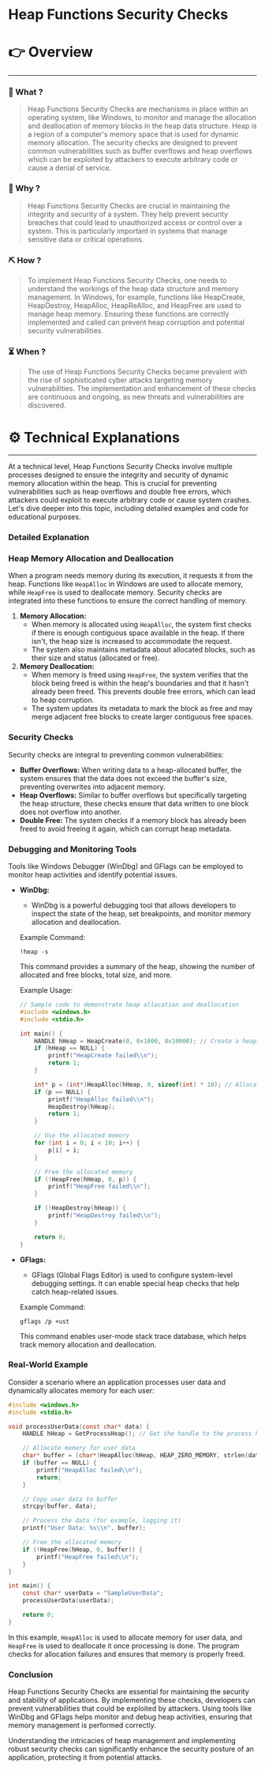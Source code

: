 # Heap Functions Security Checks


# 👉 Overview

---

### 👀 What ?

> Heap Functions Security Checks are mechanisms in place within an operating system, like Windows, to monitor and manage the allocation and deallocation of memory blocks in the heap data structure. Heap is a region of a computer's memory space that is used for dynamic memory allocation. The security checks are designed to prevent common vulnerabilities such as buffer overflows and heap overflows which can be exploited by attackers to execute arbitrary code or cause a denial of service.
> 

### 🧐 Why ?

> Heap Functions Security Checks are crucial in maintaining the integrity and security of a system. They help prevent security breaches that could lead to unauthorized access or control over a system. This is particularly important in systems that manage sensitive data or critical operations.
> 

### ⛏️ How ?

> To implement Heap Functions Security Checks, one needs to understand the workings of the heap data structure and memory management. In Windows, for example, functions like HeapCreate, HeapDestroy, HeapAlloc, HeapReAlloc, and HeapFree are used to manage heap memory. Ensuring these functions are correctly implemented and called can prevent heap corruption and potential security vulnerabilities.
> 

### ⏳ When ?

> The use of Heap Functions Security Checks became prevalent with the rise of sophisticated cyber attacks targeting memory vulnerabilities. The implementation and enhancement of these checks are continuous and ongoing, as new threats and vulnerabilities are discovered.
> 

# ⚙️ Technical Explanations

---

At a technical level, Heap Functions Security Checks involve multiple processes designed to ensure the integrity and security of dynamic memory allocation within the heap. This is crucial for preventing vulnerabilities such as heap overflows and double free errors, which attackers could exploit to execute arbitrary code or cause system crashes. Let's dive deeper into this topic, including detailed examples and code for educational purposes.

### Detailed Explanation

### **Heap Memory Allocation and Deallocation**

When a program needs memory during its execution, it requests it from the heap. Functions like `HeapAlloc` in Windows are used to allocate memory, while `HeapFree` is used to deallocate memory. Security checks are integrated into these functions to ensure the correct handling of memory.

1. **Memory Allocation:**
    - When memory is allocated using `HeapAlloc`, the system first checks if there is enough contiguous space available in the heap. If there isn't, the heap size is increased to accommodate the request.
    - The system also maintains metadata about allocated blocks, such as their size and status (allocated or free).
2. **Memory Deallocation:**
    - When memory is freed using `HeapFree`, the system verifies that the block being freed is within the heap's boundaries and that it hasn't already been freed. This prevents double free errors, which can lead to heap corruption.
    - The system updates its metadata to mark the block as free and may merge adjacent free blocks to create larger contiguous free spaces.

### **Security Checks**

Security checks are integral to preventing common vulnerabilities:

- **Buffer Overflows:** When writing data to a heap-allocated buffer, the system ensures that the data does not exceed the buffer's size, preventing overwrites into adjacent memory.
- **Heap Overflows:** Similar to buffer overflows but specifically targeting the heap structure, these checks ensure that data written to one block does not overflow into another.
- **Double Free:** The system checks if a memory block has already been freed to avoid freeing it again, which can corrupt heap metadata.

### **Debugging and Monitoring Tools**

Tools like Windows Debugger (WinDbg) and GFlags can be employed to monitor heap activities and identify potential issues.

- **WinDbg:**
    - WinDbg is a powerful debugging tool that allows developers to inspect the state of the heap, set breakpoints, and monitor memory allocation and deallocation.
    
    Example Command:
    
    ```
    !heap -s
    
    ```
    
    This command provides a summary of the heap, showing the number of allocated and free blocks, total size, and more.
    
    Example Usage:
    
    ```c
    // Sample code to demonstrate heap allocation and deallocation
    #include <windows.h>
    #include <stdio.h>
    
    int main() {
        HANDLE hHeap = HeapCreate(0, 0x1000, 0x10000); // Create a heap with initial size and maximum size
        if (hHeap == NULL) {
            printf("HeapCreate failed\\n");
            return 1;
        }
    
        int* p = (int*)HeapAlloc(hHeap, 0, sizeof(int) * 10); // Allocate memory
        if (p == NULL) {
            printf("HeapAlloc failed\\n");
            HeapDestroy(hHeap);
            return 1;
        }
    
        // Use the allocated memory
        for (int i = 0; i < 10; i++) {
            p[i] = i;
        }
    
        // Free the allocated memory
        if (!HeapFree(hHeap, 0, p)) {
            printf("HeapFree failed\\n");
        }
    
        if (!HeapDestroy(hHeap)) {
            printf("HeapDestroy failed\\n");
        }
    
        return 0;
    }
    
    ```
    
- **GFlags:**
    - GFlags (Global Flags Editor) is used to configure system-level debugging settings. It can enable special heap checks that help catch heap-related issues.
    
    Example Command:
    
    ```
    gflags /p +ust
    
    ```
    
    This command enables user-mode stack trace database, which helps track memory allocation and deallocation.
    

### Real-World Example

Consider a scenario where an application processes user data and dynamically allocates memory for each user:

```c
#include <windows.h>
#include <stdio.h>

void processUserData(const char* data) {
    HANDLE hHeap = GetProcessHeap(); // Get the handle to the process heap

    // Allocate memory for user data
    char* buffer = (char*)HeapAlloc(hHeap, HEAP_ZERO_MEMORY, strlen(data) + 1);
    if (buffer == NULL) {
        printf("HeapAlloc failed\\n");
        return;
    }

    // Copy user data to buffer
    strcpy(buffer, data);

    // Process the data (for example, logging it)
    printf("User Data: %s\\n", buffer);

    // Free the allocated memory
    if (!HeapFree(hHeap, 0, buffer)) {
        printf("HeapFree failed\\n");
    }
}

int main() {
    const char* userData = "SampleUserData";
    processUserData(userData);

    return 0;
}

```

In this example, `HeapAlloc` is used to allocate memory for user data, and `HeapFree` is used to deallocate it once processing is done. The program checks for allocation failures and ensures that memory is properly freed.

### Conclusion

Heap Functions Security Checks are essential for maintaining the security and stability of applications. By implementing these checks, developers can prevent vulnerabilities that could be exploited by attackers. Using tools like WinDbg and GFlags helps monitor and debug heap activities, ensuring that memory management is performed correctly.

Understanding the intricacies of heap management and implementing robust security checks can significantly enhance the security posture of an application, protecting it from potential attacks.
